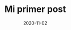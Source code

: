 ---
title: Mi primer post
slug: mi-primer-post
date: 2020-11-02
featureImage: 
excerpt: Contenido del post en muchos textos para poder previsualizar algo
---